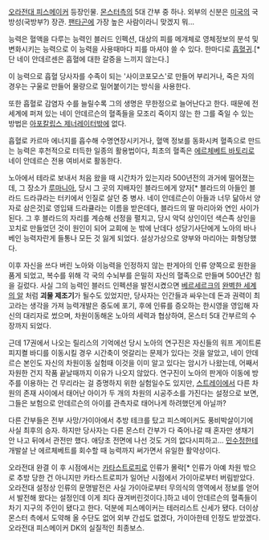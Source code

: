 [[오라전대 피스메이커]] 등장인물. [[몬스터]]측의 5대 간부 중 하나. 외부의 신분은 [[미국]]의 국방성(국방부?) 장관. [[팬타곤]]에 가장 높은 사람이라니 맞겠지 뭐...

능력은 혈액을 다루는 능력인 블러드 인펙션, 대상의 피를 메개체로 영체정보의 분석 및 변화시키는 능력으로 이 능력을 사용때마다 피를 마셔야 쓸 수 있다. 한마디로 [[흡혈귀]].[* 단 네이 안데르센은 흡혈에 대한 갈증을 느끼지 않는다.] 

이 능력으로 흡혈 당사자를 수족이 되는 '사이코포모스'로 만들어 부리거나, 죽은 자의 경우는 구울로 만들어 물량으로 밀어붙이기는 방식을 사용한다.

또한 흡혈로 감염자 수를 늘릴수록 그의 생명은 무한정으로 늘어난다고 한다. 때문에 전 세계에 퍼져 있는 네이 안데르슨의 혈족들을 모조리 죽이지 않는 한 그를 죽일 수 있는 방법은 [[아포칼립스 제너레이터]]밖에 없다. 

흡혈로 카르마 에너지를 흡수해 수명연장시키거나, 혈액 정보를 동화시켜 혈족으로 만드는 능력은 후천적으로 터득한 일종의 활용법이다, 최초의  혈족은 [[에르체베트 바토리]]로 네이 안데르슨 전용 여비서로 활동한다.

노아에서 테라로 보내서 처음 왔을 때 시간차가 있는지라 500년전의 과거에 떨어졌는데, 그 장소가 [[루마니아]], 당시 그 곳의 지배자인 블라드에게 양자[* 블라드의 아들인 블라드 드라큐라는 터키에서 인질로 살던 중 병사. 네이 안데르슨이 아들과 너무 닮아서 양자로 삼은것]로 영입돼 드라큘라는 이름을 받은데다, 블라드의 딸 마리아와 연인 사이가 된다.
그 후 블라드의 자리를 계승해 선정을 펼치고, 당시 악덕 상인이던 색슨족 상인을 꼬치로 만들었던 것이 원인이 되어 교회에 눈 밖에 난데다 성당기사단에게 노아의 바나베인 능력자란게 들통나 모든 것 잃게 되었다. 설상가상으로 양부와 마리아는 화형당했다.

이후 자신을 쓰다 버린 노아와 이능력을 인정하지 않는 판게아의 인류 양쪽으로 원한을 품게 되었고, 복수를 위해 각 국의 수뇌부를 은밀히 자신의 혈족으로 만들며 500년간 힘을 길렀다. 사실 그의 능력인 블러드 인펙션을 발전시켰으면 [[베르세르크]]의 [[완벽한 세계의 알]] 처럼 '''괴물 제조기'''가 될수도 있었지만, 당사자는 인간들과 싸우는데 돈과 권력이 최고라는 생각을 가져 능력개발은 중도에 포기, 후에 인류를 증오하는 한시영을 영입해 자신의 대리자로 썼으며, 차원이동해온 노아의 세력과 협상하여, 몬스터 5대 간부르의 수장까지 되었다.

근데 17권에서 나오는 릴리스의 기억에선 당시 노아의 연구진은 자신들의 워프 게이트론 피지켤 바디를 이동시킬 경우 시간축이 엇갈리는 문제가 있다는 것을 알았고, 네이 안데르슨 본인도 자신의 차원이동 실험때 이것을 이미 알고 있다는 암시가 나왔는데, 어째서 자원한 건지 작품 끝날때까지 이유가 나오지 않았다.
연구진이 노아의 판게아 이동에 방주를 이용하는 건 무리라는 걸 증명하지 위한 실험일수도 있지만, [[스트레이]]에서 다른 차원의 존재 사이에서 태어난 아이가 두 개의 차원의 시공주소를 가진다는 설정으로 보면, 그들은 보험으로 안데르슨의 아이를 관측자로 태어나게 하려했던게 아닐까?

다른 간부들은 전부 사망/가이아에서 추방 테크를 탔고 피스메이커도 풍비박살이기에 사실 최후의 승자. 하지만 당사자는 다른 몬스터 간부가 다 죽어나갈 때 혼자만 생채기 안 나고 뒤에서 관전만 했다. 애당초 전면에 나선 것도 거의 없다시피하고... [[민수정]]한테 개발살 난 에르체베트를 회수할 때 능력까지 써가면서 유일한 활약상이다. 

오라전대 완결 이 후 시점에서는 [[카타스트로피]]로 인류가 몰락[* 인류가 아예 차원 밖으로 추방 당한 건 아니지만 카타스트로피가 일어난 시점에서 가이아로부터 버림받았다. 오라전대 설정상 인류의 문명발전은 사실 가이아로부터 무의식의 영역에서 정보를 얻어서 발전해 왔다는 설정인데 이게 죄다 끊겨버린것이다.]하고 네이 안데르슨의 혈족들이 차기 지구의 주인이 됐다고 한다. 덕분에 피스메이커는 테러리스트 신세가 됐다.  더이상 몬스터 측에서 도약해 올 수단도 없어 외부 간섭도 없겠다, 가이아한테 인정도 받았겠다. 오라전대 피스메이커 DK의 실질적인 최종보스.
